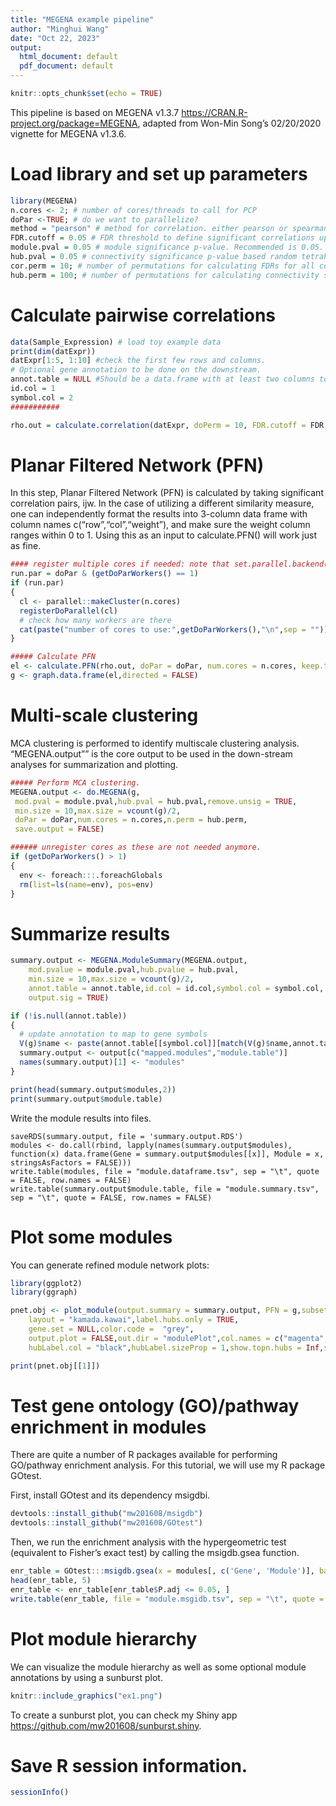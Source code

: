 ---
title: "MEGENA example pipeline"
author: "Minghui Wang"
date: "Oct 22, 2023"
output:
  html_document: default
  pdf_document: default
---

```{r setup, include=FALSE}
knitr::opts_chunk$set(echo = TRUE)
```

This pipeline is based on MEGENA v1.3.7 <https://CRAN.R-project.org/package=MEGENA>, adapted from Won-Min Song's 02/20/2020 vignette for MEGENA v1.3.6.

# Load library and set up parameters
```{r load_lib, message=FALSE}
library(MEGENA)
n.cores <- 2; # number of cores/threads to call for PCP
doPar <-TRUE; # do we want to parallelize?
method = "pearson" # method for correlation. either pearson or spearman. 
FDR.cutoff = 0.05 # FDR threshold to define significant correlations upon shuffling samples. 
module.pval = 0.05 # module significance p-value. Recommended is 0.05. 
hub.pval = 0.05 # connectivity significance p-value based random tetrahedral networks
cor.perm = 10; # number of permutations for calculating FDRs for all correlation pairs. 
hub.perm = 100; # number of permutations for calculating connectivity significance p-value. 
```

# Calculate pairwise correlations

```{r correlation,message=FALSE}

data(Sample_Expression) # load toy example data
print(dim(datExpr))
datExpr[1:5, 1:10] #check the first few rows and columns.
# Optional gene annotation to be done on the downstream.
annot.table = NULL #Should be a data.frame with at least two columns to map Ensembl gene ids to symbols. Will skip this step when NULL.
id.col = 1
symbol.col = 2
###########

rho.out = calculate.correlation(datExpr, doPerm = 10, FDR.cutoff = FDR.cutoff, method = method)
```

# Planar Filtered Network (PFN)
In this step, Planar Filtered Network (PFN) is calculated by taking significant correlation pairs, ijw. In the case of utilizing a different similarity measure, one can independently format the results into 3-column data frame with column names c("row","col","weight"), and make sure the weight column ranges within 0 to 1. Using this as an input to calculate.PFN() will work just as fine. 

```{r PFN}
#### register multiple cores if needed: note that set.parallel.backend() is deprecated. 
run.par = doPar & (getDoParWorkers() == 1) 
if (run.par)
{
  cl <- parallel::makeCluster(n.cores)
  registerDoParallel(cl)
  # check how many workers are there
  cat(paste("number of cores to use:",getDoParWorkers(),"\n",sep = ""))
}

##### Calculate PFN
el <- calculate.PFN(rho.out, doPar = doPar, num.cores = n.cores, keep.track = FALSE)
g <- graph.data.frame(el,directed = FALSE)
```

# Multi-scale clustering
MCA clustering is performed to identify multiscale clustering analysis. "MEGENA.output"" is the core output to be used in the down-stream analyses for summarization and plotting.

```{r MCA,results="hide",warning=FALSE}

##### Perform MCA clustering.
MEGENA.output <- do.MEGENA(g,
 mod.pval = module.pval,hub.pval = hub.pval,remove.unsig = TRUE,
 min.size = 10,max.size = vcount(g)/2,
 doPar = doPar,num.cores = n.cores,n.perm = hub.perm,
 save.output = FALSE)

###### unregister cores as these are not needed anymore.
if (getDoParWorkers() > 1)
{
  env <- foreach:::.foreachGlobals
  rm(list=ls(name=env), pos=env)
}

```

# Summarize results
```{r summarize}
summary.output <- MEGENA.ModuleSummary(MEGENA.output,
	mod.pvalue = module.pval,hub.pvalue = hub.pval,
	min.size = 10,max.size = vcount(g)/2,
	annot.table = annot.table,id.col = id.col,symbol.col = symbol.col,
	output.sig = TRUE)

if (!is.null(annot.table))
{
  # update annotation to map to gene symbols
  V(g)$name <- paste(annot.table[[symbol.col]][match(V(g)$name,annot.table[[id.col]])],V(g)$name,sep = "|")
  summary.output <- output[c("mapped.modules","module.table")]
  names(summary.output)[1] <- "modules"
}

print(head(summary.output$modules,2))
print(summary.output$module.table)
```
Write the module results into files.
```
saveRDS(summary.output, file = 'summary.output.RDS')
modules <- do.call(rbind, lapply(names(summary.output$modules), function(x) data.frame(Gene = summary.output$modules[[x]], Module = x, stringsAsFactors = FALSE)))
write.table(modules, file = "module.dataframe.tsv", sep = "\t", quote = FALSE, row.names = FALSE)
write.table(summary.output$module.table, file = "module.summary.tsv", sep = "\t", quote = FALSE, row.names = FALSE)
```
# Plot some modules

You can generate refined module network plots: 

```{r modulePlot}
library(ggplot2)
library(ggraph)

pnet.obj <- plot_module(output.summary = summary.output, PFN = g,subset.module = "c1_3",
	layout = "kamada.kawai",label.hubs.only = TRUE,
	gene.set = NULL,color.code =  "grey",
	output.plot = FALSE,out.dir = "modulePlot",col.names = c("magenta","green","cyan"),label.scaleFactor = 20,
	hubLabel.col = "black",hubLabel.sizeProp = 1,show.topn.hubs = Inf,show.legend = TRUE)

print(pnet.obj[[1]])
```

# Test gene ontology (GO)/pathway enrichment in modules
There are quite a number of R packages available for performing GO/pathway enrichment analysis. For this tutorial, we will use my R package GOtest.

First, install GOtest and its dependency msigdbi.
```{r install_gotest, eval = FALSE}
devtools::install_github("mw201608/msigdb")
devtools::install_github("mw201608/GOtest")
```
Then, we run the enrichment analysis with the hypergeometric test (equivalent to Fisher's exact test) by calling the msigdb.gsea function.
```{r GO_test}
enr_table = GOtest:::msigdb.gsea(x = modules[, c('Gene', 'Module')], background = 'annotation', genesets = c('c2.cp', 'c5.go.bp', 'c5.go.cc', 'c5.go.mf'), name.x = 'Module', method = 'hypergeometric')
head(enr_table, 5)
enr_table <- enr_table[enr_table$P.adj <= 0.05, ]
write.table(enr_table, file = "module.msgidb.tsv", sep = "\t", quote = FALSE, row.names = FALSE)
```

# Plot module hierarchy
We can visualize the module hierarchy as well as some optional module annotations by using a sunburst plot.
```{r pressure, echo=FALSE, fig.cap = "Example sunburst plot.", out.width = '670px', out.height = '600px'}
knitr::include_graphics("ex1.png")
```
To create a sunburst plot, you can check my Shiny app [https://github.com/mw201608/sunburst.shiny](https://github.com/mw201608/sunburst.shiny).

# Save R session information.
```{r sessionInfo}
sessionInfo()
```
